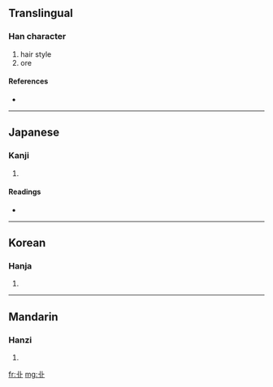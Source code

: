==Translingual==

===Han character===
{{Han char|rn=25|rad=卜|as=02|sn=4|four=|canj=中一卜 (LMY)}}

# hair style
# ore

====References====
* {{Han ref|kx=0157.270|dkj=02777|dj=0361.160|hdz=10092.020|uh=535D|ud=21341}}

----

==Japanese==

===Kanji===
{{ja-kanji|grade=|rs=卜02}}

# {{defn|Japanese}}

====Readings====
* {{ja-readings|on=[[かん]] (kan), [[こう]] (kō), [[おう]] (ō)|kun=[[あげまき]] (agemaki), [[いとけない]] (itokenai), [[あらがね]] (aragane)}}

----

==Korean==

===Hanja===
{{ko-hanja|hangeul=[[관]], [[굉]], 항|rv=gwan, goeng, hng|mr=kwan, koeng, hng}}

# {{defn|Korean}}

----

==Mandarin==

===Hanzi===
{{cmn-hanzi|pin=[[kuàng]] ([[kuang4]])|wg=k'uang<sup>4</sup>}}

# {{defn|Mandarin}}

[[fr:卝]]
[[mg:卝]]